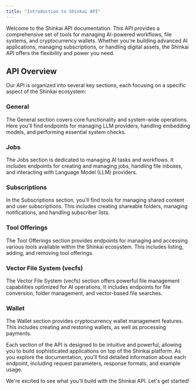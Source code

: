 ```yaml
---
title: "Introduction to Shinkai API"
---
```



Welcome to the Shinkai API documentation. This API provides a comprehensive set of tools for managing AI-powered workflows, file systems, and cryptocurrency wallets. Whether you're building advanced AI applications, managing subscriptions, or handling digital assets, the Shinkai API offers the flexibility and power you need.

## API Overview

Our API is organized into several key sections, each focusing on a specific aspect of the Shinkai ecosystem:

### General

The General section covers core functionality and system-wide operations. Here you'll find endpoints for managing LLM providers, handling embedding models, and performing essential system checks.

### Jobs

The Jobs section is dedicated to managing AI tasks and workflows. It includes endpoints for creating and managing jobs, handling file inboxes, and interacting with Language Model (LLM) providers.

### Subscriptions

In the Subscriptions section, you'll find tools for managing shared content and user subscriptions. This includes creating shareable folders, managing notifications, and handling subscriber lists.

### Tool Offerings

The Tool Offerings section provides endpoints for managing and accessing various tools available within the Shinkai ecosystem. This includes listing, adding, and removing tool offerings.

### Vector File System (vecfs)

The Vector File System (vecfs) section offers powerful file management capabilities optimized for AI operations. It includes endpoints for file conversion, folder management, and vector-based file searches.

### Wallet

The Wallet section provides cryptocurrency wallet management features. This includes creating and restoring wallets, as well as processing payments.

Each section of the API is designed to be intuitive and powerful, allowing you to build sophisticated applications on top of the Shinkai platform. As you explore the documentation, you'll find detailed information about each endpoint, including request parameters, response formats, and example usage.

We're excited to see what you'll build with the Shinkai API. Let's get started!
